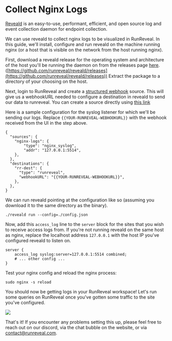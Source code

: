 # Collect Nginx Logs

[Reveald](https://github.com/runreveal/reveald) is an easy-to-use, performant,
efficient, and open source log and event collection daemon for endpoint
collection.

We can use reveald to collect nginx logs to be visualized in RunReveal.  In this
guide, we'll install, configure and run reveald on the machine running nginx (or
a host that is visible on the network from the host running nginx).

First, download a reveald release for the operating system and architecture of
the host you'll be running the daemon on from the releases page
[here](https://github.com/runreveal/reveald/releases).
([https://github.com/runreveal/reveald/releases](https://github.com/runreveal/reveald/releases))
Extract the package to a directory of your choosing on the host.

Next, login to RunReveal and create a [structured
webhook](/sources/source-types/structured-webhooks) source.  This will give
us a webhookURL needed to configure a destination in reveald to send our data to
runreveal.  You can create a source directly using [this
link](https://app.runreveal.com/dash/sources/add/structured-webhook)

Here is a sample configuration for the syslog listener for which we'll be
sending our logs.  Replace `{{YOUR-RUNREVEAL-WEBHOOKURL}}` with the webhook
received from the UI in the step above.

```
{
  "sources": {
    "nginx-logs": {
        "type": "nginx_syslog",
        "addr": "127.0.0.1:5514",
    },
  },
  "destinations": {
    "rr-dest": {
      "type": "runreveal",
      "webhookURL": "{{YOUR-RUNREVEAL-WEBHOOKURL}}",
    },
  },
}
```

We can run reveald pointing at the configuration like so (assuming you download
it to the same directory as the binary).

```
./reveald run --config=./config.json
```

Now, add this `access_log` line to the `server` block for the sites that you
wish to receive access logs from.  If you're not running reveald on the same
host as nginx, replace the localhost address `127.0.0.1` with the host IP you've
configured reveald to listen on.

```
server {
    access_log syslog:server=127.0.0.1:5514 combined;
    # ... other config ...
}
```

Test your nginx config and reload the nginx process:

```
sudo nginx -s reload
```

You should now be getting logs in your RunReveal workspace!  Let's run some
queries on RunReveal once you've gotten some traffic to the site you've
configured.

<img src="/nginx-2.png"/>

That's it!  If you encounter any problems setting this up, please feel free to
reach out on our discord, via the chat bubble on the website, or via
contact@runreveal.com.
